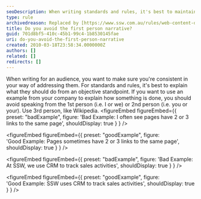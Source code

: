 ```yaml
---
seoDescription: When writing standards and rules, it's best to maintain an objective tone by avoiding first-person (I or we) and second-person (you or your) narration. Instead, use a third-person perspective, similar to Wikipedia.
type: rule
archivedreason: Replaced by [https://www.ssw.com.au/rules/web-content-do-you-write-in-the-newsreader-and-eye-witness-style](/rules/web-content-do-you-write-in-the-newsreader-and-eye-witness-style)
title: Do you avoid the first person narrative?
guid: 701d8bf5-410c-45b1-99c4-1b8530145fae
uri: do-you-avoid-the-first-person-narrative
created: 2010-03-18T23:58:34.0000000Z
authors: []
related: []
redirects: []
---
```


When writing for an audience, you want to make sure you're consistent in your way of addressing them. For standards and rules, it's best to explain what they should do from an objective standpoint.
If you want to use an example from your company to explain how something is done, you should avoid speaking from the 1st person (i.e. I or we) or 2nd person (i.e. you or your). Use 3rd person, like Wikipedia.
<figureEmbed figureEmbed={{
  preset: "badExample",
  figure: 'Bad Example: I often see pages have 2 or 3 links to the same page',
  shouldDisplay: true
} } />


<figureEmbed figureEmbed={{
  preset: "goodExample",
  figure: 'Good Example: Pages sometimes have 2 or 3 links to the same page',
  shouldDisplay: true
} } />


<figureEmbed figureEmbed={{
  preset: "badExample",
  figure: 'Bad Example: At SSW, we use CRM to track sales activities',
  shouldDisplay: true
} } />


<figureEmbed figureEmbed={{
  preset: "goodExample",
  figure: 'Good Example: SSW uses CRM to track sales activities',
  shouldDisplay: true
} } />
